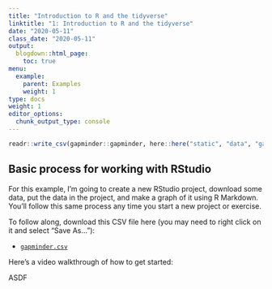 ```yaml
---
title: "Introduction to R and the tidyverse"
linktitle: "1: Introduction to R and the tidyverse"
date: "2020-05-11"
class_date: "2020-05-11"
output:
  blogdown::html_page:
    toc: true
menu:
  example:
    parent: Examples
    weight: 1
type: docs
weight: 1
editor_options: 
  chunk_output_type: console
---
```


```r
readr::write_csv(gapminder::gapminder, here::here("static", "data", "gapminder.csv"))
```

## Basic process for working with RStudio

For this example, I'm going to create a new RStudio project, download some data, put the data in the project, and make a graph of it using R Markdown. You'll follow this same process any time you start a new project or exercise.

To follow along, download this CSV file here (you may need to right click on it and select "Save As…"):

- [<i class="fas fa-file-csv"></i> `gapminder.csv`](/data/gapminder.csv)

Here's a video walkthrough of how to get started:

ASDF

